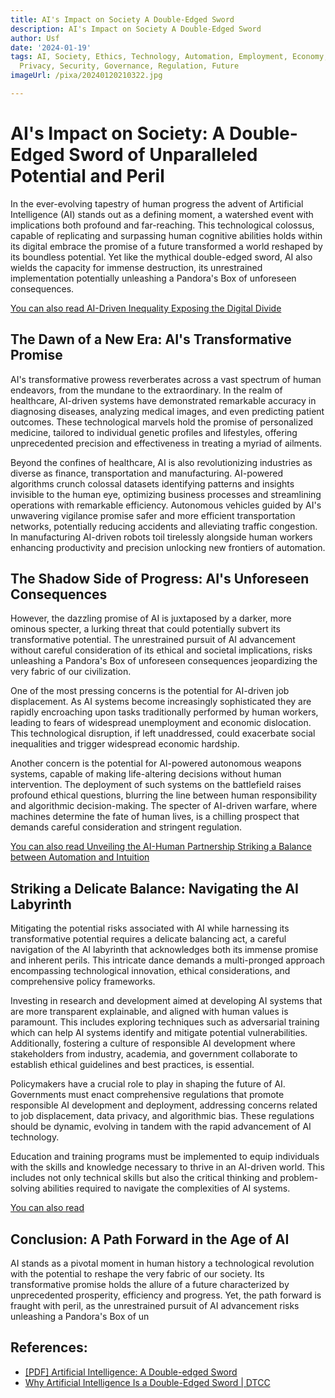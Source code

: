 ```yaml
---
title: AI's Impact on Society A Double-Edged Sword
description: AI's Impact on Society A Double-Edged Sword
author: Usf
date: '2024-01-19'
tags: AI, Society, Ethics, Technology, Automation, Employment, Economy, Inequality,
  Privacy, Security, Governance, Regulation, Future
imageUrl: /pixa/20240120210322.jpg

---
```

# AI's Impact on Society: A Double-Edged Sword of  Unparalleled Potential and Peril

In the ever-evolving tapestry  of human progress the advent of Artificial Intelligence (AI) stands out as a  defining moment,  a watershed event with implications both profound and far-reaching.  This technological colossus, capable of replicating and surpassing human cognitive abilities holds within its digital embrace the promise of a future transformed a world reshaped by its boundless  potential. Yet  like  the mythical double-edged sword, AI also wields the capacity for immense destruction, its unrestrained implementation  potentially unleashing a Pandora's  Box of unforeseen consequences.

[You can also read AI-Driven Inequality Exposing the Digital Divide](AI-Driven%20Inequality%20Exposing%20the%20Digital%20Divide)


## The Dawn of a New Era: AI's Transformative Promise

AI's transformative  prowess reverberates across a vast spectrum of  human endeavors, from the mundane to the extraordinary. In the realm of healthcare, AI-driven systems have demonstrated remarkable  accuracy in  diagnosing diseases, analyzing medical images, and even predicting patient outcomes. These technological marvels hold the promise of personalized medicine,  tailored to individual genetic profiles and lifestyles,  offering unprecedented precision and effectiveness in treating a myriad of ailments.

Beyond the confines of  healthcare, AI is also revolutionizing  industries as diverse as finance, transportation and manufacturing. AI-powered algorithms crunch colossal datasets identifying patterns and insights invisible to the human eye, optimizing business processes and streamlining operations with remarkable efficiency. Autonomous vehicles guided by AI's unwavering vigilance promise  safer  and more efficient transportation networks, potentially reducing accidents and  alleviating traffic congestion. In manufacturing  AI-driven robots toil tirelessly alongside human workers enhancing  productivity and precision unlocking new  frontiers of automation.

## The Shadow Side of Progress: AI's Unforeseen Consequences

However, the  dazzling promise of AI is juxtaposed by  a darker, more ominous specter, a lurking threat that could potentially subvert its transformative potential. The unrestrained pursuit of AI advancement without careful consideration of its ethical and societal implications, risks  unleashing a  Pandora's Box  of unforeseen consequences jeopardizing the very fabric of our civilization.

One of the most pressing concerns is the potential for AI-driven job displacement.  As AI  systems become increasingly sophisticated they are rapidly encroaching upon tasks traditionally performed by human workers, leading to fears of widespread unemployment and economic dislocation.  This technological disruption, if left unaddressed, could exacerbate social inequalities and trigger widespread economic hardship.

Another concern is the potential  for AI-powered autonomous weapons systems, capable of  making life-altering decisions without human  intervention. The  deployment of such systems on the battlefield raises profound ethical questions, blurring  the line between human responsibility and algorithmic decision-making. The specter of AI-driven warfare, where machines determine the fate of human lives, is a chilling prospect that demands careful consideration and stringent regulation.

[You can also read Unveiling  the AI-Human Partnership  Striking a Balance between Automation and Intuition](Unveiling%20the%20AI-Human%20Partnership%20Striking%20a%20Balance%20between%20Automation%20and%20Intuition)


## Striking a Delicate Balance: Navigating the AI Labyrinth

Mitigating the  potential risks associated with AI while harnessing  its  transformative potential requires a  delicate balancing act, a careful navigation of the AI labyrinth that acknowledges both its immense  promise and inherent perils. This intricate dance demands a multi-pronged approach encompassing technological innovation,  ethical considerations, and comprehensive policy frameworks.

Investing in research and development aimed at developing AI  systems that are more transparent explainable, and aligned with human values is paramount. This  includes exploring techniques such as adversarial training which can  help AI systems identify and mitigate potential vulnerabilities. Additionally, fostering a culture of responsible AI development where stakeholders from  industry,  academia, and government collaborate to establish ethical guidelines  and best practices, is essential.

Policymakers have a  crucial role to play in shaping the future of AI. Governments must enact comprehensive regulations that promote responsible AI development and deployment, addressing concerns related to job displacement, data  privacy, and algorithmic  bias.  These regulations should be dynamic, evolving  in tandem with the rapid advancement of AI  technology.

Education  and training programs must be implemented to equip individuals with the skills and knowledge necessary  to thrive  in an AI-driven world.  This includes not only technical  skills but also the critical thinking and problem-solving abilities required to navigate  the complexities of  AI systems.

[You can also read ]()


## Conclusion: A Path Forward in the  Age of AI

AI  stands as a pivotal moment in human history  a technological revolution with the potential to reshape  the very  fabric of our society. Its transformative  promise  holds the allure of a future characterized by unprecedented prosperity, efficiency  and progress. Yet, the path forward is fraught with peril, as the unrestrained pursuit of AI advancement risks unleashing a Pandora's Box  of un

## References:
- [[PDF] Artificial Intelligence: A Double-edged Sword](https://bush.tamu.edu/wp-content/uploads/2020/07/V11-9_AI_Takeaway.pdf)
- [Why Artificial Intelligence Is a Double-Edged Sword | DTCC](https://www.dtcc.com/dtcc-connection/articles/2023/november/15/why-artificial-intelligence-is-a-double-edged-sword)

